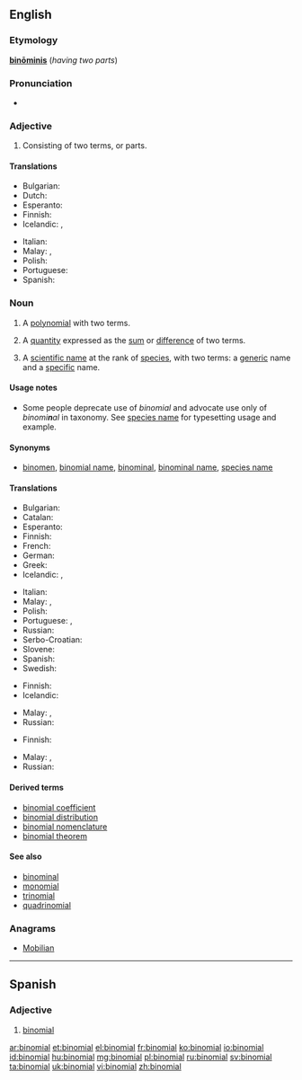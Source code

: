 {{xsee|[[binominal]]''' (having two names)''' }}
==English==

{{wikipedia|Binominal nomenclature}}

===Etymology===
{{etyl|la|en}} '''[[binominis|binōminis]]''' (''having two parts'')

===Pronunciation===
* {{IPA|/baɪˈnoʊmiəl/}}

===Adjective===
{{head|en|adjective}}

# Consisting of two terms, or parts.

====Translations====
{{trans-top|consisting of two parts}}
* Bulgarian: {{t-|bg|двучленен}}
* Dutch: {{t-|nl|tweeterm}}
* Esperanto: {{t-|eo|binoma}}
* Finnish: {{t+|fi|kaksiosainen}}
* Icelandic: {{t-|is|tvíliðu-}}, {{t-|is|tvíliða}}
{{trans-mid}}
* Italian: {{t-|it|binomiale}}
* Malay: {{t|ms|sukudua}}, {{t|ms|binomial}}
* Polish: {{t-|pl|dwumianowy|m}}
* Portuguese: {{t-|pt|binomial}}
* Spanish: {{t-|es|binomial}}
{{trans-bottom}}

===Noun===
{{en-noun}}

# {{algebra}} A [[polynomial]] with two terms.
# {{algebra}} A [[quantity]] expressed as the [[sum]] or [[difference]] of two terms.
# {{biology|taxonomy}} A [[scientific name]] at the rank of [[species]], with two terms: a [[generic]] name and a [[specific]] name.

====Usage notes====
* Some people deprecate use of ''binomial'' and advocate use only of ''binomi'''n'''al'' in taxonomy. See [[species name]] for typesetting usage and example.

====Synonyms====
* {{sense|biology|taxonomy}} [[binomen]], [[binomial name]], [[binominal]], [[binominal name]], [[species name]]

====Translations====
{{trans-top|algebra: polynomial with two terms}}
* Bulgarian: {{t-|bg|двучлен|m}}
* Catalan: {{t-|ca|binomi|m}}
* Esperanto: {{t-|eo|binomo}}
* Finnish: {{t-|fi|binomi}}
* French: {{t+|fr|binôme|m}}
* German: {{t+|de|Binom|n}}
* Greek: {{t-|el|διώνυμο|m|tr=diṓnymo|sc=Grek}}
* Icelandic: {{t-|is|tvíliða|f}}, {{t-|is|tvíliða stærð|f}}
{{trans-mid}}
* Italian: {{t+|it|binomio|m}}
* Malay: {{t|ms|sukudua}}, {{t|ms|binomial}}
* Polish: {{t-|pl|dwumian|m}}
* Portuguese: {{qualifier|Brazil}} {{t+|pt|binômio|m}}, {{t+|pt|binómio|m}}
* Russian: {{t+|ru|двучлен|m|tr=dvučlén|sc=Cyrl}}
* Serbo-Croatian: {{t-|sh|binom|m}}
* Slovene: {{t-|sl|binom|m}}
* Spanish: {{t+|es|binomio|m}}
* Swedish: {{t+|sv|binom}}
{{trans-bottom}}

{{trans-top|algebra: quantity expressed as sum of two terms}}
* Finnish: {{t-|fi|binomi}}
* Icelandic: {{t-|is|tvíliða|f}}
{{trans-mid}}
* Malay: {{t|ms|sukudua}}, {{t|ms|binomial}}
* Russian: {{t+|ru|двучлен|m|tr=dvučlén|sc=Cyrl}}
{{trans-bottom}}

{{trans-top|scientific name}}
* Finnish: {{t+|fi|tieteellinen nimi}}
{{trans-mid}}
* Malay: {{t|ms|sukudua}}, {{t|ms|binomial}}
* Russian: {{t+|ru|бином|m|tr=binóm|sc=Cyrl}}
{{trans-bottom}}

====Derived terms====
* [[binomial coefficient]]
* [[binomial distribution]]
* [[binomial nomenclature]]
* [[binomial theorem]]

====See also====
* [[binominal]]
* [[monomial]]
* [[trinomial]]
* [[quadrinomial]]

===Anagrams===
* [[Mobilian#English|Mobilian]]

----

==Spanish==

===Adjective===
{{es-adj|pl=binomiales}}

# [[#English|binomial]]

[[ar:binomial]]
[[et:binomial]]
[[el:binomial]]
[[fr:binomial]]
[[ko:binomial]]
[[io:binomial]]
[[id:binomial]]
[[hu:binomial]]
[[mg:binomial]]
[[pl:binomial]]
[[ru:binomial]]
[[sv:binomial]]
[[ta:binomial]]
[[uk:binomial]]
[[vi:binomial]]
[[zh:binomial]]